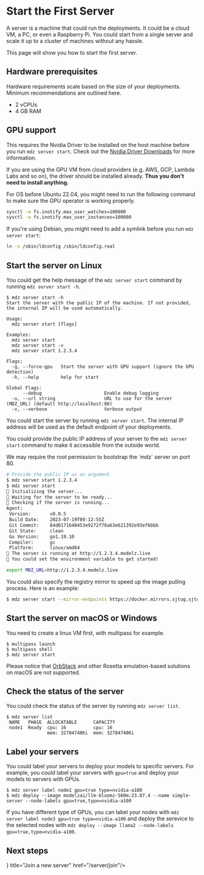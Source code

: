 # Start the First Server

A server is a machine that could run the deployments. It could be a cloud VM, a PC, or even a Raspberry Pi. You could start from a single server and scale it up to a cluster of machines without any hassle.

This page will show you how to start the first server.

## Hardware prerequisites

Hardware requirements scale based on the size of your deployments. Minimum recommendations are outlined here.

- 2 vCPUs
- 4 GB RAM

## GPU support

This requires the Nvidia Driver to be installed on the host machine before you run `mdz server start`. Check out the [Nvidia Driver Downloads](https://www.nvidia.com/Download/index.aspx) for more information.

If you are using the GPU VM from cloud providers (e.g. AWS, GCP, Lambda Labs and so on), the driver should be installed already. **Thus you don't need to install anything.**

For OS before Ubuntu 22.04, you might need to run the following command to make sure the GPU operator is working properly.

```bash
sysctl -w fs.inotify.max_user_watches=100000 
sysctl -w fs.inotify.max_user_instances=100000
```

If you're using Debian, you might need to add a symlink before you run `mdz server start`:

```bash
ln -s /sbin/ldconfig /sbin/ldconfig.real
```

## Start the server on Linux

You could get the help message of the `mdz server start` command by running `mdz server start -h`.

```
$ mdz server start -h
Start the server with the public IP of the machine. If not provided, the internal IP will be used automatically.

Usage:
  mdz server start [flags]

Examples:
  mdz server start
  mdz server start -v
  mdz server start 1.2.3.4

Flags:
  -g, --force-gpu   Start the server with GPU support (ignore the GPU detection)
  -h, --help        help for start

Global Flags:
      --debug                       Enable debug logging
  -u, --url string                  URL to use for the server (MDZ_URL) (default http://localhost:80)
  -v, --verbose                     Verbose output
```

You could start the server by running `mdz server start`. The internal IP address will be used as the default endpoint of your deployments. 

You could provide the public IP address of your server to the `mdz server start` command to make it accessible from the outside world.


<Callout emoji="💡">
  We may require the root permission to bootstrap the `mdz` server on port 80.
</Callout>

```bash
# Provide the public IP as an argument
$ mdz server start 1.2.3.4
$ mdz server start
🚧 Initializing the server...
🚧 Waiting for the server to be ready...
🐋 Checking if the server is running...
Agent:
 Version:       v0.0.5
 Build Date:    2023-07-19T09:12:55Z
 Git Commit:    84d0171640453e9272f78a63e621392e93ef6bbb
 Git State:     clean
 Go Version:    go1.19.10
 Compiler:      gc
 Platform:      linux/amd64
🐳 The server is running at http://1.2.3.4.modelz.live
🎉 You could set the environment variable to get started!

export MDZ_URL=http://1.2.3.4.modelz.live
```

You could also specify the registry mirror to speed up the image pulling process. Here is an example:

```bash /--mirror-endpoints/
$ mdz server start --mirror-endpoints https://docker.mirrors.sjtug.sjtu.edu.cn
```

## Start the server on macOS or Windows

You need to create a linux VM first, with multipass for example.

```text {3}
$ multipass launch
$ multipass shell
$ mdz server start
```

Please notice that [OrbStack](https://orbstack.dev/) and other Rosetta emulation-based solutions on macOS are not supported.

## Check the status of the server

You could check the status of the server by running `mdz server list`.

```text /server list/
$ mdz server list
 NAME   PHASE  ALLOCATABLE      CAPACITY        
 node1  Ready  cpu: 16          cpu: 16         
               mem: 32784748Ki  mem: 32784748Ki 
```

## Label your servers

You could label your servers to deploy your models to specific servers. For example, you could label your servers with `gpu=true` and deploy your models to servers with GPUs.

```text /gpu=true,type=nvidia-a100/
$ mdz server label node1 gpu=true type=nvidia-a100
$ mdz deploy --image modelzai/llm-bloomz-560m:23.07.4 --name simple-server --node-labels gpu=true,type=nvidia-a100
```

If you have different type of GPUs, you can label your nodes with `mdz server label node3 gpu=true type=nvidia-a100` and deploy the serevice to the selected nodes with `mdz deploy --image llama2 --node-labels gpu=true,type=nvidia-a100`.

## Next steps


<Cards>
  <Card icon={<svg xmlns="http://www.w3.org/2000/svg" fill="none" viewBox="0 0 24 24" strokeWidth={1.5} stroke="currentColor" className="w-6 h-6">
  <path strokeLinecap="round" strokeLinejoin="round" d="M9.813 15.904L9 18.75l-.813-2.846a4.5 4.5 0 00-3.09-3.09L2.25 12l2.846-.813a4.5 4.5 0 003.09-3.09L9 5.25l.813 2.846a4.5 4.5 0 003.09 3.09L15.75 12l-2.846.813a4.5 4.5 0 00-3.09 3.09zM18.259 8.715L18 9.75l-.259-1.035a3.375 3.375 0 00-2.455-2.456L14.25 6l1.036-.259a3.375 3.375 0 002.455-2.456L18 2.25l.259 1.035a3.375 3.375 0 002.456 2.456L21.75 6l-1.035.259a3.375 3.375 0 00-2.456 2.456zM16.894 20.567L16.5 21.75l-.394-1.183a2.25 2.25 0 00-1.423-1.423L13.5 18.75l1.183-.394a2.25 2.25 0 001.423-1.423l.394-1.183.394 1.183a2.25 2.25 0 001.423 1.423l1.183.394-1.183.394a2.25 2.25 0 00-1.423 1.423z" />
</svg>
} title="Join a new server" href="/server/join"/>
</Cards>
